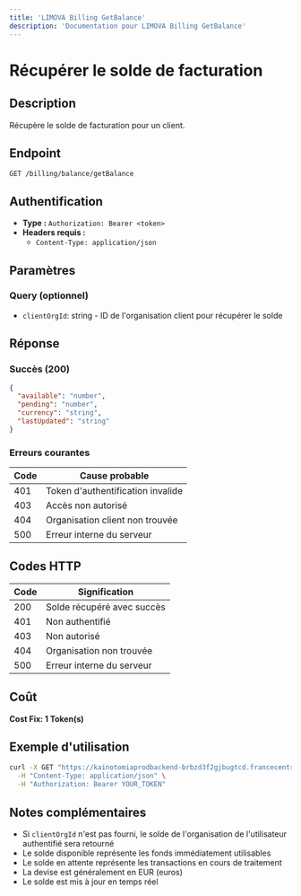 ```yaml
---
title: 'LIMOVA Billing GetBalance'
description: 'Documentation pour LIMOVA Billing GetBalance'
---
```


# Récupérer le solde de facturation

## Description
Récupère le solde de facturation pour un client.

## Endpoint
```
GET /billing/balance/getBalance
```

## Authentification
- **Type :** `Authorization: Bearer <token>`
- **Headers requis :**
  - `Content-Type: application/json`

## Paramètres

### Query (optionnel)
- `clientOrgId`: string - ID de l'organisation client pour récupérer le solde

## Réponse

### Succès (200)
```json
{
  "available": "number",
  "pending": "number",
  "currency": "string",
  "lastUpdated": "string"
}
```

### Erreurs courantes

| Code | Cause probable |
|------|----------------|
| 401 | Token d'authentification invalide |
| 403 | Accès non autorisé |
| 404 | Organisation client non trouvée |
| 500 | Erreur interne du serveur |

## Codes HTTP

| Code | Signification |
|------|---------------|
| 200 | Solde récupéré avec succès |
| 401 | Non authentifié |
| 403 | Non autorisé |
| 404 | Organisation non trouvée |
| 500 | Erreur interne du serveur |

## Coût
**Cost Fix: 1 Token(s)**

## Exemple d'utilisation

```bash
curl -X GET "https://kainotomiaprodbackend-brbzd3f2gjbugtcd.francecentral-01.azurewebsites.net/billing/balance/getBalance?clientOrgId=org-id-123" \
  -H "Content-Type: application/json" \
  -H "Authorization: Bearer YOUR_TOKEN"
```

## Notes complémentaires
- Si `clientOrgId` n'est pas fourni, le solde de l'organisation de l'utilisateur authentifié sera retourné
- Le solde disponible représente les fonds immédiatement utilisables
- Le solde en attente représente les transactions en cours de traitement
- La devise est généralement en EUR (euros)
- Le solde est mis à jour en temps réel 
